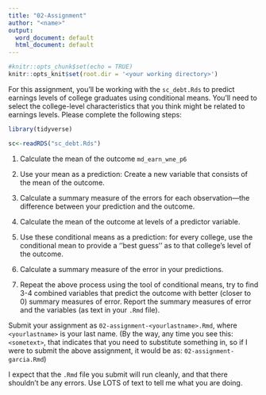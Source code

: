 ---
title: "02-Assignment"
author: "<name>"
output:
  word_document: default
  html_document: default
---

```{r setup, include=FALSE}
#knitr::opts_chunk$set(echo = TRUE)
knitr::opts_knit$set(root.dir = '<your working directory>')
```
For this assignment, you'll be working with the `sc_debt.Rds` to predict earnings levels of college graduates using conditional means. You'll need to select the college-level characteristics that you think might be related to earnings levels. Please complete the following steps:

```{r}
library(tidyverse)
```

```{r}
sc<-readRDS("sc_debt.Rds")
```


1. Calculate the mean of the outcome `md_earn_wne_p6`

2. Use your mean as a prediction: Create a new variable that consists of the mean of the outcome.

3. Calculate a summary measure of the errors for each observation---the difference between your prediction and the outcome.

4. Calculate the mean of the outcome at levels of a predictor variable. 
5. Use these conditional means as a prediction: for every college, use the conditional mean to provide a ''best guess'' as to that college's level of the outcome.  

6. Calculate a summary measure of the error in your predictions.

7. Repeat the above process using the tool of conditional means, try to find 3-4 combined variables that predict the outcome with better (closer to 0) summary measures of error. Report the summary measures of error and the variables (as text in your `.Rmd` file).

Submit your assignment as `02-assignment-<yourlastname>.Rmd`, where `<yourlastname>` is your last name. (By the way, any time you see this: `<sometext>`, that indicates that you need to substitute something in, so if I were to submit the above assignment, it would be as: `02-assignment-garcia.Rmd`)

I expect that the `.Rmd` file you submit will run cleanly, and that there shouldn't be any errors. Use LOTS of text to tell me what you are doing. 
